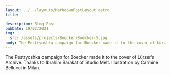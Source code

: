 ```yaml
---
layout: ../../layouts/MarkdownPostLayout.astro
title:

description: Blog Post
pubDate: 19/02/2021
img:
  src: /assets/projects/Boecker/Boecker-5.jpg
body: The Pestryoshka campaign for Boecker made it to the cover of Lürzer’s Archive. Thanks to Ibrahim Barakat of Studio Melt. Illustration by Carmine Bellucci in Milan.
---
```


The Pestryoshka campaign for Boecker made it to the cover of Lürzer’s Archive. Thanks to Ibrahim Barakat of Studio Melt. Illustration by Carmine Bellucci in Milan.
